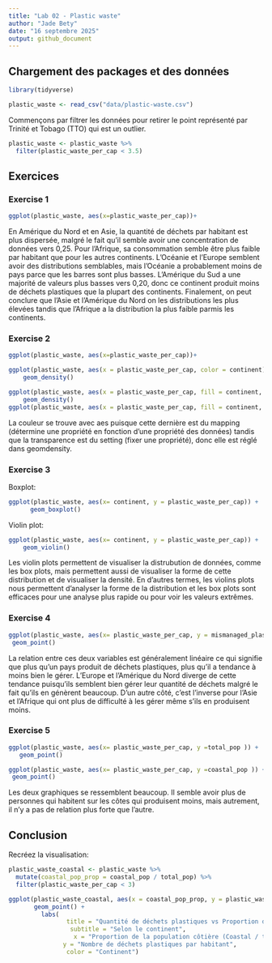 ```yaml
---
title: "Lab 02 - Plastic waste"
author: "Jade Bety"
date: "16 septembre 2025"
output: github_document
---
```


## Chargement des packages et des données

```r
library(tidyverse) 
```

```r
plastic_waste <- read_csv("data/plastic-waste.csv")
```

Commençons par filtrer les données pour retirer le point représenté par Trinité et Tobago (TTO) qui est un outlier.

```r
plastic_waste <- plastic_waste %>%
  filter(plastic_waste_per_cap < 3.5)
```


## Exercices

### Exercise 1

```r
ggplot(plastic_waste, aes(x=plastic_waste_per_cap))+                                        geom_histogram(binwidth = 0.2, fill ="grey")+                                              facet_wrap(~ continent)
```
              
En Amérique du Nord et en Asie, la quantité de déchets par habitant est plus dispersée, malgré le fait qu'il semble avoir une concentration de données vers 0,25. Pour l'Afrique, sa consommation semble être plus faible par habitant que pour les autres continents. L'Océanie et l'Europe semblent avoir des distributions semblables, mais l'Océanie a probablement moins de pays parce que les barres sont plus basses. L'Amérique du Sud a une majorité de valeurs plus basses vers 0,20, donc ce continent produit moins de déchets plastiques que la plupart des continents. Finalement, on peut conclure que l'Asie et l'Amérique du Nord on les distributions les plus élevées tandis que l'Afrique a la distribution la plus faible parmis les continents.
              
### Exercise 2

```r
ggplot(plastic_waste, aes(x=plastic_waste_per_cap))+                                              geom_density()

ggplot(plastic_waste, aes(x = plastic_waste_per_cap, color = continent)) +
    geom_density()

ggplot(plastic_waste, aes(x = plastic_waste_per_cap, fill = continent, color = continent)) +
    geom_density()
ggplot(plastic_waste, aes(x = plastic_waste_per_cap, fill = continent, color = continent )) +   geom_density( alpha = 0.5)
```

La couleur se trouve avec aes puisque cette dernière est du mapping (détermine une propriété en fonction d'une propriété des données) tandis que la transparence est du setting (fixer une propriété), donc elle est réglé dans geomdensity.

### Exercise 3

Boxplot:

```r
ggplot(plastic_waste, aes(x= continent, y = plastic_waste_per_cap)) +
      geom_boxplot()
```

Violin plot:

```r
ggplot(plastic_waste, aes(x= continent, y = plastic_waste_per_cap)) +
    geom_violin()
```

Les violin plots permettent de visualiser la distrubution de données, comme les box plots, mais permettent aussi de visualiser la forme de cette distribution et de visualiser la densité. En d'autres termes, les violins plots nous permettent d'analyser la forme de la distribution et les box plots sont efficaces pour une analyse plus rapide ou pour voir les valeurs extrêmes.

### Exercise 4


```r
ggplot(plastic_waste, aes(x= plastic_waste_per_cap, y = mismanaged_plastic_waste_per_cap, color = continent )) +
 geom_point()
```

La relation entre ces deux variables est généralement linéaire ce qui signifie que plus qu'un pays produit de déchets plastiques, plus qu'il a tendance à moins bien le gérer. L'Europe et l'Amérique du Nord diverge de cette tendance puisqu'ils semblent bien gérer leur quantité de déchets malgré le fait qu'ils en génèrent beaucoup. D'un autre côté, c'est l'inverse pour l'Asie et l'Afrique qui ont plus de difficulté à les gérer même s'ils en produisent moins.

### Exercise 5


```r
ggplot(plastic_waste, aes(x= plastic_waste_per_cap, y =total_pop )) +
   geom_point()
```

```r
ggplot(plastic_waste, aes(x= plastic_waste_per_cap, y =coastal_pop )) +
 geom_point()
```

Les deux graphiques se ressemblent beaucoup. Il semble avoir plus de personnes qui habitent sur les côtes qui produisent moins, mais autrement, il n'y a pas de relation plus forte que l'autre.

## Conclusion

Recréez la visualisation:

```r
plastic_waste_coastal <- plastic_waste %>% 
  mutate(coastal_pop_prop = coastal_pop / total_pop) %>%
  filter(plastic_waste_per_cap < 3)

ggplot(plastic_waste_coastal, aes(x = coastal_pop_prop, y = plastic_waste_per_cap, color = continent)) +
       geom_point() +                                                                                   geom_smooth(method = "lm", se = TRUE, color = "black") +
         labs(
                title = "Quantité de déchets plastiques vs Proportion de la population  côtière",
                 subtitle = "Selon le continent",
                  x = "Proportion de la population côtière (Coastal / total population)",
               y = "Nombre de déchets plastiques par habitant",
                color = "Continent")
             
```
